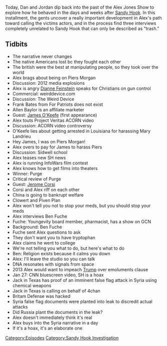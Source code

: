 {{DEFAULTSORT:
    #_EPISODE_0301:January 24-28, 2013
}}{{Episode
    | title             = January 24-28, 2013
    | caption           = Listen to this episode on [https://knowledgefight.libsyn.com/knowledge-fight-january-24-28-2013 Libsyn] [https://open.spotify.com/episode/7h8fb7UAzYmhTqTwkmw15c Spotify], Read the [[Transcript/301: January 24-28, 2013|Unofficial Transcript]]
    | episodeNumber     = 301
    | length            = 01:47:58
    | airDate           = May 27, 2019
    | coverageStartDate = January 24, 2013
    | coverageEndDate   = January 28, 2013
    | episodeType       = [[:Category:Sandy Hook Investigation|Sandy Hook Investigation]]
    | appearance        = [[Piers Morgan]], [[Dianne Feinstein]], [[Frank Bates]], [[Allen Baylor]], [[James O'Keefe]], [[Mary Landrieu]], [[Jerome Corsi]], [[Ben Fuche]]
    | oocDrop           = My broadcast is a college for people who want to do bad things
    | previousEpisode   = [[300: May 21-22, 2019]]
    | nextEpisode       = [[302: Discernment Overload]]
}}

{{Stub}}

Today, Dan and Jordan dip back into the past of the Alex Jones Show to explore how he behaved in the days and weeks after [[The Sandy Hook Elementary Massacre|Sandy Hook]]. In this installment, the gents uncover a really important development in Alex's path toward calling the victims actors, and in the process find three interviews completely unrelated to Sandy Hook that can only be described as "trash."

==Tidbits==

*The narrative never changes
*The native Americans lost bc they fought each other
*The british were the best at manipulating people, so they took over the world
*Alex brags about being on Piers Morgan
*Discussion: 2012 media explosions
*Alex is angry [[Dianne Feinstein]] speaks for Christians on gun control
*Commercial: weirddevice.com
*Discussion: The Weird Device
*Frank Bates from For Patriots does not exist
*Allen Baylor is an affiliate marketer
*Guest: [[James O'Keefe]] (first appearance)
*Alex touts Project Veritas ACORN video
*Discussion: ACORN video controversy
*O'Keefe lies about getting arrested in Louisiana for harassing Mary Landrieu
*Hey James, I was on Piers Morgan!
*Alex overs to pay for James to harass Piers
*Discussion: Sidwell school
*Alex teases new SH news
*Alex is running InfoWars film contest
*Alex knows how to get films into theaters
*Winner: Purge
*Critical review of Purge
*Guest: [[Jerome Corsi]]
*Corsi and Alex riff on each other
*China is going to bankrupt welfare
*Clowert and Piven Plan
*Alex won't tell you not to stop your meds, but you should stop your meds
*Alex interviews Ben Fuche
*Fuche: Youngevity board member, pharmacist, has a show on GCN
*Background: Ben Fuche
*Fuche sent Alex questions to ask
*They don't want you to have tryptophan
*Alex claims he went to college
*We're not telling you what to do, but here's what to do
*Ben: Religion exists because it calms you down
*Alex: I'll leave the studio so you can talk
*DNA resonates with signals from space
*2013 Alex would want to impeach [[Donald Trump|Trump]] over emoluments clause
*Jan 27: CNN bluescreen video, SH is a hoax
*Jack in Texas has proof of an imminent false flag attack in Syria using chemical weapons
*Jack in Texas is calling on behalf of 4chan
*Britam Defense was hacked
*Syria false flag documents were planted into leak to discredit actual attacks
*Did Russia plant the documents in the leak?
*Alex doesn't immediately think it's real
*Alex buys into the Syria narrative in a day
*If it's a hoax, it's an elaborate one

[[Category:Episodes]]
[[Category:Sandy Hook Investigation]]
